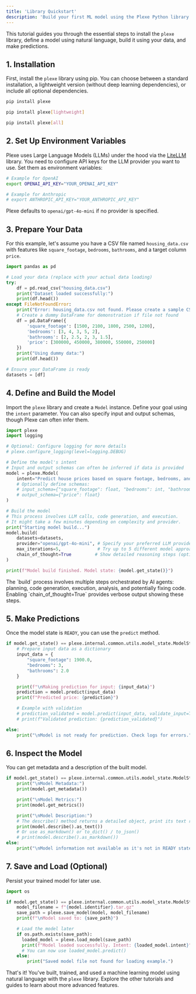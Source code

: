 ```yaml
---
title: 'Library Quickstart'
description: 'Build your first ML model using the Plexe Python library in minutes.'
---
```


This tutorial guides you through the essential steps to install the `plexe` library, define a model using natural language, build it using your data, and make predictions.

## 1. Installation

First, install the `plexe` library using pip. You can choose between a standard installation, a lightweight version (without deep learning dependencies), or include all optional dependencies.

```bash {{ label: "Standard Installation" }}
pip install plexe
```

```bash {{ label: "Lightweight Installation" }}
pip install plexe[lightweight]
```

```bash {{ label: "Include Deep Learning" }}
pip install plexe[all]
```

## 2\. Set Up Environment Variables

Plexe uses Large Language Models (LLMs) under the hood via the [LiteLLM](https://docs.litellm.ai/docs/providers) library. You need to configure API keys for the LLM provider you want to use. Set them as environment variables:

```bash
# Example for OpenAI
export OPENAI_API_KEY="YOUR_OPENAI_API_KEY"

# Example for Anthropic
# export ANTHROPIC_API_KEY="YOUR_ANTHROPIC_API_KEY"
```

Plexe defaults to `openai/gpt-4o-mini` if no provider is specified.

## 3\. Prepare Your Data

For this example, let's assume you have a CSV file named `housing_data.csv` with features like `square_footage`, `bedrooms`, `bathrooms`, and a target column `price`.

```python
import pandas as pd

# Load your data (replace with your actual data loading)
try:
    df = pd.read_csv("housing_data.csv")
    print("Dataset loaded successfully:")
    print(df.head())
except FileNotFoundError:
    print("Error: housing_data.csv not found. Please create a sample CSV.")
    # Create a dummy DataFrame for demonstration if file not found
    df = pd.DataFrame({
        'square_footage': [1500, 2100, 1800, 2500, 1200],
        'bedrooms': [3, 4, 3, 5, 2],
        'bathrooms': [2, 2.5, 2, 3, 1.5],
        'price': [300000, 450000, 380000, 550000, 250000]
    })
    print("Using dummy data:")
    print(df.head())

# Ensure your DataFrame is ready
datasets = [df]
```

## 4\. Define and Build the Model

Import the `plexe` library and create a `Model` instance. Define your goal using the `intent` parameter. You can also specify input and output schemas, though Plexe can often infer them.

```python
import plexe
import logging

# Optional: Configure logging for more details
# plexe.configure_logging(level=logging.DEBUG)

# Define the model's intent
# Input and output schemas can often be inferred if data is provided
model = plexe.Model(
    intent="Predict house prices based on square footage, bedrooms, and bathrooms."
    # Optionally define schemas:
    # input_schema={"square_footage": float, "bedrooms": int, "bathrooms": float},
    # output_schema={"price": float}
)

# Build the model
# This process involves LLM calls, code generation, and execution.
# It might take a few minutes depending on complexity and provider.
print("Starting model build...")
model.build(
    datasets=datasets,
    provider="openai/gpt-4o-mini", # Specify your preferred LLM provider
    max_iterations=5,              # Try up to 5 different model approaches
    chain_of_thought=True         # Show detailed reasoning steps (optional)
)

print(f"Model build finished. Model state: {model.get_state()}")
```

<Note>
The `build` process involves multiple steps orchestrated by AI agents: planning, code generation, execution, analysis, and potentially fixing code. Enabling `chain_of_thought=True` provides verbose output showing these steps.
</Note>

## 5\. Make Predictions

Once the model state is `READY`, you can use the `predict` method.

```python
if model.get_state() == plexe.internal.common.utils.model_state.ModelState.READY:
    # Prepare input data as a dictionary
    input_data = {
        "square_footage": 1900.0,
        "bedrooms": 3,
        "bathrooms": 2.0
    }

    print(f"\nMaking prediction for input: {input_data}")
    prediction = model.predict(input_data)
    print(f"Predicted price: {prediction}")

    # Example with validation
    # prediction_validated = model.predict(input_data, validate_input=True, validate_output=True)
    # print(f"Validated prediction: {prediction_validated}")

else:
    print("\nModel is not ready for prediction. Check logs for errors.")

```

## 6\. Inspect the Model

You can get metadata and a description of the built model.

```python
if model.get_state() == plexe.internal.common.utils.model_state.ModelState.READY:
    print("\nModel Metadata:")
    print(model.get_metadata())

    print("\nModel Metrics:")
    print(model.get_metrics())

    print("\nModel Description:")
    # The describe() method returns a detailed object, print its text representation
    print(model.describe().as_text())
    # Or use as_markdown() or to_dict() / to_json()
    # print(model.describe().as_markdown())
else:
    print("\nModel information not available as it's not in READY state.")
```

## 7\. Save and Load (Optional)

Persist your trained model for later use.

```python
import os

if model.get_state() == plexe.internal.common.utils.model_state.ModelState.READY:
    model_filename = f"{model.identifier}.tar.gz"
    save_path = plexe.save_model(model, model_filename)
    print(f"\nModel saved to: {save_path}")

    # Load the model later
    if os.path.exists(save_path):
      loaded_model = plexe.load_model(save_path)
      print(f"Model loaded successfully. Intent: {loaded_model.intent}")
      # You can now use loaded_model.predict()
    else:
        print("Saved model file not found for loading example.")

```

That's it\! You've built, trained, and used a machine learning model using natural language with the `plexe` library. Explore the other tutorials and guides to learn about more advanced features.